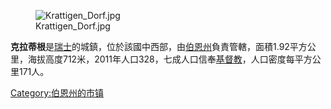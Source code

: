 [[Image:Krattigen_Dorf.jpg|right]]

'''克拉蒂根'''是[[瑞士|瑞士]]的城鎮，位於該國中西部，由[[伯恩州|伯恩州]]負責管轄，面積1.92平方公里，海拔高度712米，2011年人口328，七成人口信奉[[基督教|基督教]]，人口密度每平方公里171人。

{{Switzerland-geo-stub}}
[[Category:伯恩州的市镇|Category:伯恩州的市镇]]